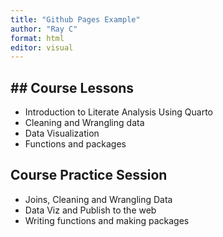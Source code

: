 ```yaml
---
title: "Github Pages Example"
author: "Ray C"
format: html
editor: visual
---
```


## \## Course Lessons

- Introduction to Literate Analysis Using Quarto 
- Cleaning and Wrangling data
- Data Visualization
- Functions and packages

## Course Practice Session

- Joins, Cleaning and Wrangling Data
- Data Viz and Publish to the web
- Writing functions and making packages
